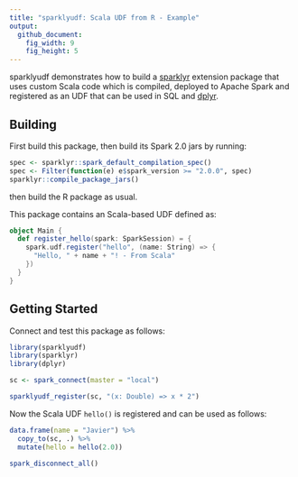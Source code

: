 ```yaml
---
title: "sparklyudf: Scala UDF from R - Example"
output:
  github_document:
    fig_width: 9
    fig_height: 5
---
```


sparklyudf demonstrates how to build a [sparklyr](http://github.com/rstudio/sparklyr) extension package that uses custom Scala code which is compiled, deployed to Apache Spark and registered as an UDF that can be used in SQL and [dplyr](https://github.com/tidyverse/dplyr).

## Building

First build this package, then build its Spark 2.0 jars by running:

```r
spec <- sparklyr::spark_default_compilation_spec()
spec <- Filter(function(e) e$spark_version >= "2.0.0", spec)
sparklyr::compile_package_jars()
```

then build the R package as usual.

This package contains an Scala-based UDF defined as:

```scala
object Main {
  def register_hello(spark: SparkSession) = {
    spark.udf.register("hello", (name: String) => {
      "Hello, " + name + "! - From Scala"
    })
  }
}
```

## Getting Started

Connect and test this package as follows:

```r
library(sparklyudf)
library(sparklyr)
library(dplyr)

sc <- spark_connect(master = "local")

sparklyudf_register(sc, "(x: Double) => x * 2")
```

Now the Scala UDF `hello()` is registered and can be used as follows:

```r
data.frame(name = "Javier") %>%
  copy_to(sc, .) %>%
  mutate(hello = hello(2.0))
```

```r
spark_disconnect_all()
```
